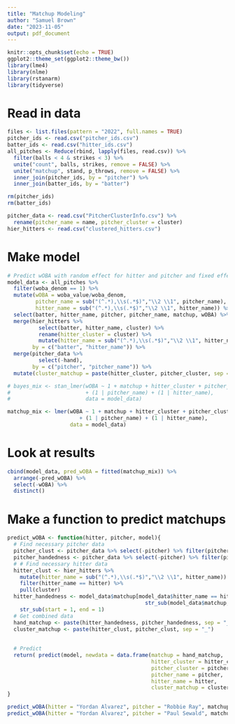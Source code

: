 ```yaml
---
title: "Matchup Modeling"
author: "Samuel Brown"
date: "2023-11-05"
output: pdf_document
---
```


```r
knitr::opts_chunk$set(echo = TRUE)
ggplot2::theme_set(ggplot2::theme_bw()) 
library(lme4)
library(nlme)
library(rstanarm)
library(tidyverse)
```

# Read in data
```r
files <- list.files(pattern = "2022", full.names = TRUE)
pitcher_ids <- read.csv("pitcher_ids.csv")
batter_ids <- read.csv("hitter_ids.csv")
all_pitches <- Reduce(rbind, lapply(files, read.csv)) %>%
  filter(balls < 4 & strikes < 3) %>%
  unite("count", balls, strikes, remove = FALSE) %>%
  unite("matchup", stand, p_throws, remove = FALSE) %>% 
  inner_join(pitcher_ids, by = "pitcher") %>% 
  inner_join(batter_ids, by = "batter")

rm(pitcher_ids)
rm(batter_ids)

pitcher_data <- read.csv("PitcherClusterInfo.csv") %>% 
  rename(pitcher_name = name, pitcher_cluster = cluster)
hier_hitters <- read.csv("clustered_hitters.csv")
```

# Make model
```r
# Predict wOBA with random effect for hitter and pitcher and fixed effects for clusters and interaction of clusters and pitcher handedness
model_data <- all_pitches %>% 
  filter(woba_denom == 1) %>% 
  mutate(wOBA = woba_value/woba_denom,
         pitcher_name = sub("(^.*),\\s(.*$)","\\2 \\1", pitcher_name),
         hitter_name = sub("(^.*),\\s(.*$)","\\2 \\1", hitter_name)) %>% 
  select(batter, hitter_name, pitcher, pitcher_name, matchup, wOBA) %>% 
  merge(hier_hitters %>% 
          select(batter, hitter_name, cluster) %>% 
          rename(hitter_cluster = cluster) %>% 
          mutate(hitter_name = sub("(^.*),\\s(.*$)","\\2 \\1", hitter_name)), 
        by = c("batter", "hitter_name")) %>% 
  merge(pitcher_data %>% 
          select(-hand), 
        by = c("pitcher", "pitcher_name")) %>% 
  mutate(cluster_matchup = paste(hitter_cluster, pitcher_cluster, sep = "_"))

# bayes_mix <- stan_lmer(wOBA ~ 1 + matchup + hitter_cluster + pitcher_cluster + cluster_matchup
#                        + (1 | pitcher_name) + (1 | hitter_name),
#                        data = model_data)

matchup_mix <- lmer(wOBA ~ 1 + matchup + hitter_cluster + pitcher_cluster + cluster_matchup 
                       + (1 | pitcher_name) + (1 | hitter_name), 
                    data = model_data)
```

# Look at results
```r
cbind(model_data, pred_wOBA = fitted(matchup_mix)) %>% 
  arrange(-pred_wOBA) %>% 
  select(-wOBA) %>% 
  distinct()
```

# Make a function to predict matchups
```r
predict_wOBA <- function(hitter, pitcher, model){
  # Find necessary pitcher data
  pitcher_clust <- pitcher_data %>% select(-pitcher) %>% filter(pitcher_name == pitcher) %>% pull(pitcher_cluster)
  pitcher_handedness <- pitcher_data %>% select(-pitcher) %>% filter(pitcher_name == pitcher) %>% pull(hand)
  # # Find necessary hitter data
  hitter_clust <- hier_hitters %>% 
    mutate(hitter_name = sub("(^.*),\\s(.*$)","\\2 \\1", hitter_name)) %>% 
    filter(hitter_name == hitter) %>% 
    pull(cluster)
  hitter_handedness <- model_data$matchup[model_data$hitter_name == hitter & 
                                            str_sub(model_data$matchup, -1) == pitcher_handedness][1] %>% 
    str_sub(start = 1, end = 1)
  # Get combined data
  hand_matchup <- paste(hitter_handedness, pitcher_handedness, sep = "_")
  cluster_matchup <- paste(hitter_clust, pitcher_clust, sep = "_")
  
  
  # Predict
  return( predict(model, newdata = data.frame(matchup = hand_matchup,
                                              hitter_cluster = hitter_clust,
                                              pitcher_cluster = pitcher_clust,
                                              pitcher_name = pitcher,
                                              hitter_name = hitter,
                                              cluster_matchup = cluster_matchup))[[1]] )
}

predict_wOBA(hitter = "Yordan Alvarez", pitcher = "Robbie Ray", matchup_mix)
predict_wOBA(hitter = "Yordan Alvarez", pitcher = "Paul Sewald", matchup_mix)
```

